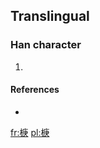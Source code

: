 ==Translingual==

===Han character===
{{Han char|rn=75|rad=木|as=08|sn=12|four=|canj=木戈中人 (DILO)}}

# {{defn|Han|sort=木08}}

====References====
* {{Han ref|kx=0537.131|hdz=21237.011|uh=6929|ud=26921}}

[[fr:椩]]
[[pl:椩]]